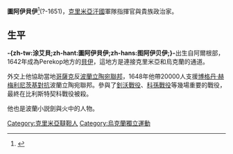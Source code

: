 {{noteTA
|T=zh-hans:图阿伊贝伊;zh-hant:圖阿伊貝伊;zh-tw:涂艾貝;
|1=zh-hans:图阿伊贝伊;zh-hant:圖阿伊貝伊;zh-tw:涂艾貝;
|2=zh:若夫季沃季;zh-tw:釗沃;
}}
'''圖阿伊貝伊'''<ref>{{Cite book|url=https://www.sanmin.com.tw/Product/index/010317404|title = 烏克蘭史――西方的梁山泊，增訂二版|isbn = 9789571472911|author = 王承宗|date = 6 April 2022}}</ref>(?-1651)，[[克里米亞汗國|克里米亞汗國]]軍隊指揮官與貴族政治家。

== 生平 ==
'''-{zh-tw:涂艾貝;zh-hant:圖阿伊貝伊;zh-hans:图阿伊贝伊;}-'''出生自阿爾根部，1642年成為Perekop地方的[[貝伊|貝伊]]，這地方是連接克里米亞和烏克蘭的通道。

外交上他協助當地[[哥薩克|哥薩克]]反[[波蘭立陶宛聯邦|波蘭立陶宛聯邦]]，1648年他帶20000人支援[[博格丹·赫梅利尼茨基|博格丹·赫梅利尼茨基]][[赫帥起義|對抗]]波蘭立陶宛聯邦。參與了[[釗沃戰役|釗沃戰役]]、[[科孫戰役|科孫戰役]]等幾場重要的戰役，最終在比利斯特契科戰役被殺。

他也是波蘭小説劍與火中的人物。

[[Category:克里米亞韃靼人|Category:克里米亞韃靼人]]
[[Category:烏克蘭獨立運動|Category:烏克蘭獨立運動]]